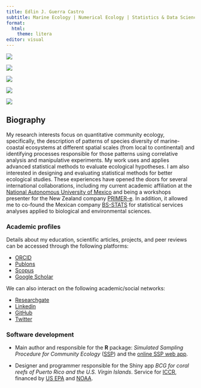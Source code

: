 ```yaml
---
title: Edlin J. Guerra Castro
subtitle: Marine Ecology | Numerical Ecology | Statistics & Data Science
format:
  html:
    theme: litera
editor: visual
---
```


::: {layout-ncol="5"}
![](images/playa.png)

![](images/arm.png)

![](images/manglar.png)

![](images/primer.png)

![](images/r2.png)
:::

## Biography

My research interests focus on quantitative community ecology, specifically, the description of patterns of species diversity of marine-coastal ecosystems at different spatial scales (from local to continental) and identifying processes responsible for those patterns using correlative analysis and manipulative experiments. My work uses and applies advanced statistical methods to evaluate ecological hypotheses. I am also interested in designing and evaluating statistical methods for better ecological studies. These experiences have opened the doors for several international collaborations, including my current academic affiliation at the [National Autonomous University of Mexico](http://enesmerida.unam.mx/#/investigacion) and being a workshops presenter for the New Zealand company [PRIMER-e](https://www.primer-e.com/about/). In addition, it allowed me to co-found the Mexican company [BS-STATS](www.bs-stats.com) for statistical services analyses applied to biological and environmental sciences.

### Academic profiles

Details about my education, scientific articles, projects, and peer reviews can be accessed through the following platforms:

-   [ORCID](https://orcid.org/0000-0003-3529-4507)
-   [Publons](https://publons.com/wos-op/researcher/1363219/edlin-guerra-castro/)
-   [Scopus](https://www.scopus.com/authid/detail.uri?authorId=16022128500)
-   [Google Scholar](https://scholar.google.com/citations?user=Bsdh8WsAAAAJ&hl=en&authuser=1)

We can also interact on the following academic/social networks:

-   [Researchgate](https://www.researchgate.net/profile/Edlin-Guerra-Castro)
-   [Linkedin](https://www.linkedin.com/in/edlin-j-guerra-castro-11125035)
-   [GitHub](https://github.com/edlinguerra)
-   [Twitter](https://twitter.com/edlinguerra)

### Software development

-   Main author and responsible for the **R** package: *Simulated Sampling Procedure for Community Ecology* ([SSP](https://cran.r-project.org/package=SSP)) and the [online SSP web app](https://edlin.shinyapps.io/ssp_web/).

-   Designer and programmer responsible for the Shiny app *BCG for coral reefs of Puerto Rico and the U.S. Virgin Islands*. Service for [ICCR](http://ccri.uprm.edu/), financed by [US EPA](https://www.epa.gov/) and [NOAA](https://www.noaa.gov/).

### 
